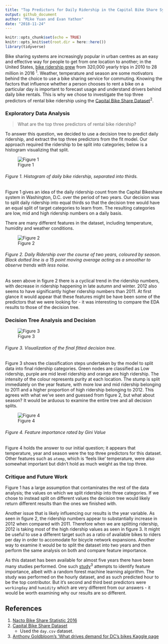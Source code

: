 ```yaml
---
title: "Top Predictors for Daily Ridership in the Capital Bike Share System"
output: github_document
author: "Mike Yuan and Evan Yathon"
date: "2018-11-24"
---
```


```r
knitr::opts_chunk$set(echo = TRUE)
knitr::opts_knit$set(root.dir = here::here())
library(tidyverse)
```

Bike sharing systems are increasingly popular in urban centres as an easy and effective way for people to get from one location to another; in the United States, [bike ridership grew](https://nacto.org/bike-share-statistics-2016/) from 320,000 yearly trips in 2010 to 28 million in 2016 <sup>1</sup>.  Weather, temperature and season are some motivators behind the choice to use a bike sharing service for commuting.  Knowing the factors that influence whether a person chooses to rent a bike on a particular day is important to forecast usage and understand drivers behind daily bike rentals.  This is why we chose to investigate the top three predictors of rental bike ridership using the [Capital Bike Share Dataset](https://archive.ics.uci.edu/ml/datasets/bike+sharing+dataset)<sup>2</sup>.

### Exploratory Data Analysis

> What are the top three predictors of rental bike ridership?

To answer this question, we decided to use a decision tree to predict daily ridership, and extract the top three predictors from the fit model.  Our approach required the ridership to be split into categories; below is a histogram visualizing that split.

![Figure 1](img/plot_ridership_histo.png)

###### Figure 1. Histogram of daily bike ridership, separated into thirds.

Figure 1 gives an idea of the daily ridership count from the Capital Bikeshare system in Washington, D.C. over the period of two years.  Our decision was to split daily ridership into equal thirds so that the decision tree would have an equal split of target categories to learn from.  The resulting categories are low, mid and high ridership numbers on a daily basis.

There are many different features in the dataset, including temperature, humidity and weather conditions.

![Figure 2](img/plot_rider_by_date.png)

###### Figure 2. Daily Ridership over the course of two years, coloured by season.  Black dotted line is a 15 point moving average acting as a smoother to observe trends with less noise.

As seen above in figure 2 there is a cyclical trend in the ridership numbers, with decrease in ridership happening in late autumn and winter.  2012 also seems to have significantly higher ridership numbers than 2011.  At first glance it would appear that these features might be have been some of the predictors that we were looking for - it was interesting to compare the EDA results to those of the decision tree.

### Decision Tree Analysis and Decision

![Figure 3](img/dtree.png)

###### Figure 3. Visualization of the final fitted decision tree.

Figure 3 shows the classification steps undertaken by the model to split data into final ridership categories.  Green nodes are classified as Low ridership, purple are mid level ridership and orange are high ridership.  The intensity of the colour represents purity at each location.  The stump is split immediately on the year feature, with more low and mid ridership belonging to 2011 and a higher proportion of high ridership belonging to 2012.  This agrees with what we've seen and guessed from figure 2, but what about season?  It would be arduous to examine the entire tree and all decision splits.

![Figure 4](img/important_features.png)

###### Figure 4.  Feature importance rated by Gini Value

Figure 4 holds the answer to our initial question; it appears that temperature, year and season were the top three predictors for this dataset.  Other features such as `atemp`, which is 'feels like' temperature, were also somewhat important but didn't hold as much weight as the top three.

### Critique and Future Work

Figure 1 has a large assumption that contaminates the rest of the data analysis; the values on which we split ridership into three categories.  If we chose to instead split on different values the decision tree would likely return different results than the ones we finished with.  

Another issue that is likely influencing our results is the year variable.  As seen in figure 2, the ridership numbers appear to substantially increase in 2012 when compared with 2011.  Therefore when we are splitting ridership, 2012 is taking most of the high ridership values as seen in figure 3.  It might be useful to use a different target such as a ratio of available bikes to riders per day in order to accomodate for bicycle network expansions.  Another way to examine it would be to split the dataset into two years and then perform the same analysis on both and compare feature importance.

As this dataset has been available for almost five years there have been many studies performed.  One such [study](https://www.kaggle.com/antgoldbloom/random-forest-benchmark/output)<sup>3</sup> attempts to identify feature importance, albeit with a random forest machine learning algorithm.  The study was performed on the hourly dataset, and as such predicted hour to be the top contributor.  But it's second and third best predictors  were `workingday` and `humidity` which are very different from our answers - it would be worth examining why our results are so different.

## References
1. [Nacto Bike Share Statistic 2016](https://nacto.org/bike-share-statistics-2016/)
2. [Capital Bike Share Dataset](https://archive.ics.uci.edu/ml/datasets/bike+sharing+dataset)
      - Used the `day.csv` dataset.
3. [Anthony Goldbloom's 'What drives demand for DC's bikes Kaggle page](https://www.kaggle.com/antgoldbloom/random-forest-benchmark/output)
